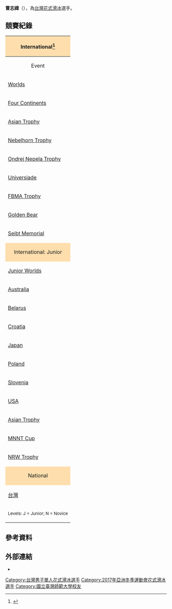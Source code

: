 {{Infobox figure skater
|name= 曹志禕
|image= [[File:2012_World_Junior_FS_Chin-I_Tsao.jpg|200px]]
|caption= 
|fullname= 
|altname= 
|country= {{TPE}}
|formercountry=
|birth_date= {{birth date and age|1997|10|6|mf=yes}}
|birth_place= {{TWN}}[[台北市|台北市]] 
|hometown= 
|residence= 
|height= {{height|m=1.68}}
|coach= Anthony Liu
|choreographer= C. Paulinus and S. Inthalaksa
|formerchoreographer=  
|skating club= Desert Ice castle and Taipei Arena
|former skating club =
|currenttraininglocations = 台北市
|formertraininglocations =
|beganskating = 2007
|retired = 
|worldranking= 
|pbrankings = 
|combined total= 195.40
|combined date= 2018年亞洲花式滑冰錦標賽
|SP score= 72.57
|SP date= 2018年四大洲花式滑冰錦標賽
|FS score= 129.83
|FS date= 2018年亞洲花式滑冰錦標賽
}}
{{Infobox AM
|past=
*台灣花式滑冰男單紀錄保持人（2011－2018）
*台灣花式滑冰錦標賽成年組冠軍（2013－2018）
*亞州花式滑冰公開賽成年組銀牌（2018）
*波蘭華沙杯花式滑冰國際賽銀牌（2018）
*四大洲花式滑冰錦標賽代表國手（2014－2018）
*世界青年花式滑冰錦標賽代表國手（2012－2017）
*世界成年花式滑冰錦標賽代表國手（2017－2018）
}}
'''曹志禕'''（{{bd|1997年|10月6日|CatIdx=曹}}），為[[台灣|台灣]][[花式滑冰|花式滑冰]]選手。

== 競賽紀錄 ==
{|  class="wikitable" style="text-align:center"
|-
! style="background-color: #ffdead; " colspan=10 align=center | International<ref>{{Cite web|url=http://www.isuresults.com/bios/isufs00013620.htm|title=Chih-I TSAO at the ISU|accessdate=|author=|date=|publisher=|archive-date=2013-03-14|archive-url=https://web.archive.org/web/20130314110026/http://www.isuresults.com/bios/isufs00013620.htm|dead-url=no}}</ref>
|-
! Event
! [[2010–11_figure_skating_season|10–11]]
! [[2011–12_figure_skating_season|11–12]]
! [[2012–13_figure_skating_season|12–13]]
! [[2013–14_figure_skating_season|13–14]]
! [[2014–15_figure_skating_season|14–15]]
! [[2015–16_figure_skating_season|15–16]]
! [[2016–17_figure_skating_season|16–17]]
! [[2017–18_figure_skating_season|17–18]]
! [[2018–19_figure_skating_season|18–19]]
|-
| align=left | [[世界花样滑冰锦标赛|Worlds]] || || || || || || || 32th || 30th || 
|-
| align=left | [[四大洲花样滑冰锦标赛|Four Continents]] || || || || 18th || 19th || 21st || 19th || 17th ||WD
|-
| align=left | [[亞洲花式滑冰錦標賽|Asian Trophy]] || || || || || 4th || 4th || 5th || 4th || bgcolor=silver | 2nd 
|-
| align=left | [[Nebelhorn_Trophy|Nebelhorn Trophy]] || || || || || || || || 15th ||
|-
| align=left | [[Ondrej_Nepela_Trophy|Ondrej Nepela Trophy]] || || || || || || || || 14th ||
|-
| align=left | [[Figure_skating_at_the_Winter_Universiade|Universiade]] || || || || || || || 18th || ||
|-
| align=left | [[FBMA_Trophy|FBMA Trophy]] || || || || || || bgcolor=silver | 2nd || || ||
|-
| align=left | [[Golden_Bear_of_Zagreb|Golden Bear]] || || || || || || || 9th || ||
|-
| align=left | [[Seibt_Memorial|Seibt Memorial]] || || || || 5th || || || || ||
|-
! style="background-color: #ffdead; " colspan=10 align=center | International: Junior
|-
| align=left | [[世界青少年花样滑冰锦标赛|Junior Worlds]] || || 23rd || 23rd || 18th || 27th || 20th || 18th || ||
|-
| align=left | {{small|JGP}} [[ISU_Junior_Grand_Prix_in_Australia|Australia]] || || 11th || || || || || || ||
|-
| align=left | {{small|JGP}} [[ISU_Junior_Grand_Prix_in_Belarus|Belarus]] || || || || 6th || || || || ||
|-
| align=left | {{small|JGP}} [[ISU_Junior_Grand_Prix_in_Croatia|Croatia]] || || || 9th || || || || || ||
|-
| align=left | {{small|JGP}} [[ISU_Junior_Grand_Prix_in_Japan|Japan]] || || || || || 8th || || 8th || ||
|-
| align=left | {{small|JGP}} [[ISU_Junior_Grand_Prix_in_Poland|Poland]] || || || || 7th || || || || ||
|-
| align=left | {{small|JGP}} [[ISU_Junior_Grand_Prix_in_Slovenia|Slovenia]] || || || || || 12th || || || ||
|-
| align=left | {{small|JGP}} [[ISU_Junior_Grand_Prix_in_the_United_States|USA]] || || || 11th || || || || || ||
|-
| align=left | [[亞洲花式滑冰錦標賽|Asian Trophy]] || bgcolor=silver | 2nd N || 5th J || bgcolor=gold | 1st J || bgcolor=silver | 2nd J || || || || ||
|-
| align=left | [[MNNT_Cup|MNNT Cup]] || || || bgcolor=gold | 1st J || || || || || ||
|-
| align=left | [[NRW_Trophy|NRW Trophy]] || || 10th J || 7th J || || || || || ||
|-
! style="background-color: #ffdead; " colspan=10 align=center | National
|-
| align=left | [[台灣花式滑冰錦標賽|台灣]] || bgcolor="gold" |1st N|| bgcolor="gold" |1st J|| bgcolor="gold" |1st J|| bgcolor="gold" |1st|| bgcolor="gold" |1st|| bgcolor="gold" | 1st || bgcolor="gold" | 1st || bgcolor="gold" | 1st || bgcolor="gold" | 1st 
|-
| colspan=10 align=center | <small> Levels: J = Junior; N = Novice </small>
|}

== 參考資料==
<references />
== 外部連結 ==
{{commons category-inline|Chih-I Tsao}}
* {{isu name | id= 00013620 | name= 曹志禕 }}

{{DEFAULTSORT:Tsao, Chih-I}}
[[Category:台灣男子單人花式滑冰選手|Category:台灣男子單人花式滑冰選手]]
[[Category:2017年亞洲冬季運動會花式滑冰選手|Category:2017年亞洲冬季運動會花式滑冰選手]]
[[Category:國立臺灣師範大學校友|Category:國立臺灣師範大學校友]]